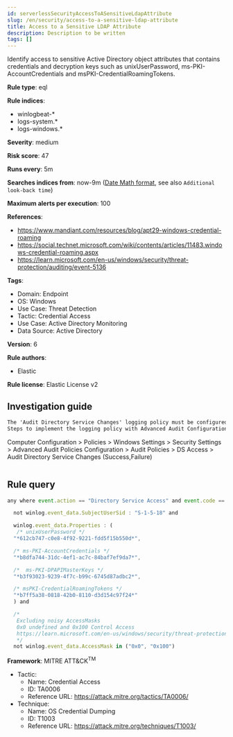 ```yaml
---
id: serverlessSecurityAccessToASensitiveLdapAttribute
slug: /en/security/access-to-a-sensitive-ldap-attribute
title: Access to a Sensitive LDAP Attribute
description: Description to be written
tags: []
---
```


<div id="access-to-a-sensitive-ldap-attribute"></div>

Identify access to sensitive Active Directory object attributes that contains credentials and decryption keys such as unixUserPassword, ms-PKI-AccountCredentials and msPKI-CredentialRoamingTokens.

**Rule type**: eql

**Rule indices**: 

* winlogbeat-*
* logs-system.*
* logs-windows.*

**Severity**: medium

**Risk score**: 47

**Runs every**: 5m

**Searches indices from**: now-9m ([Date Math format](((ref))/common-options.html#date-math), see also <DocLink id="serverlessSecurityRulesUiCreate" section="set-the-rules-schedule">`Additional look-back time`</DocLink>)

**Maximum alerts per execution**: 100

**References**: 

* https://www.mandiant.com/resources/blog/apt29-windows-credential-roaming
* https://social.technet.microsoft.com/wiki/contents/articles/11483.windows-credential-roaming.aspx
* https://learn.microsoft.com/en-us/windows/security/threat-protection/auditing/event-5136

**Tags**: 

* Domain: Endpoint
* OS: Windows
* Use Case: Threat Detection
* Tactic: Credential Access
* Use Case: Active Directory Monitoring
* Data Source: Active Directory

**Version**: 6

**Rule authors**: 

* Elastic

**Rule license**: Elastic License v2

## Investigation guide

```markdown
The 'Audit Directory Service Changes' logging policy must be configured for (Success, Failure).
Steps to implement the logging policy with Advanced Audit Configuration:

```
Computer Configuration >
Policies >
Windows Settings >
Security Settings >
Advanced Audit Policies Configuration >
Audit Policies >
DS Access >
Audit Directory Service Changes (Success,Failure)
```
```

## Rule query

```js
any where event.action == "Directory Service Access" and event.code == "4662" and

  not winlog.event_data.SubjectUserSid : "S-1-5-18" and

  winlog.event_data.Properties : (
   /* unixUserPassword */
  "*612cb747-c0e8-4f92-9221-fdd5f15b550d*",

  /* ms-PKI-AccountCredentials */
  "*b8dfa744-31dc-4ef1-ac7c-84baf7ef9da7*",

  /*  ms-PKI-DPAPIMasterKeys */
  "*b3f93023-9239-4f7c-b99c-6745d87adbc2*",

  /* msPKI-CredentialRoamingTokens */
  "*b7ff5a38-0818-42b0-8110-d3d154c97f24*"
  ) and

  /*
   Excluding noisy AccessMasks
   0x0 undefined and 0x100 Control Access
   https://learn.microsoft.com/en-us/windows/security/threat-protection/auditing/event-4662
   */
  not winlog.event_data.AccessMask in ("0x0", "0x100")

```

**Framework**: MITRE ATT&CK<sup>TM</sup>

* Tactic:
    * Name: Credential Access
    * ID: TA0006
    * Reference URL: https://attack.mitre.org/tactics/TA0006/
* Technique:
    * Name: OS Credential Dumping
    * ID: T1003
    * Reference URL: https://attack.mitre.org/techniques/T1003/

